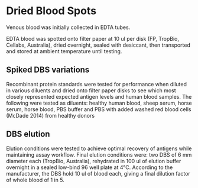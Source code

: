 # Dried Blood Spots 

Venous blood was initially collected in EDTA tubes.

EDTA blood was spotted onto filter paper at 10 ul per disk (FP, TropBio, Cellabs, Australia), dried overnight, sealed with desiccant, then transported and stored at ambient temperature until testing.

## Spiked DBS variations

Recombinant protein standards were tested for performance when diluted in various diluents and dried onto filter paper disks to see which most closely represented expected antigen levels and human blood samples. The following were tested as diluents: healthy human blood, sheep serum, horse serum, horse blood, PBS buffer and PBS with added washed red blood cells (McDade 2014) from healthy donors

## DBS elution

Elution conditions were tested to achieve optimal recovery of antigens while maintaining assay workflow. Final elution conditions were: two DBS of 6 mm diameter each (TropBio, Australia), rehydrated in 100 ul of elution buffer overnight in a sealed low-bind 96 well plate at 4°C. According to the manufacturer, the DBS hold 10 ul of blood each, giving a final dilution factor of whole blood of 1 in 5.
